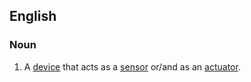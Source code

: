 ==English==

===Noun===
{{en-noun}}

# A [[device]] that acts as a [[sensor]] or/and as an [[actuator]].
{{anagrams:en/acenorsst}}